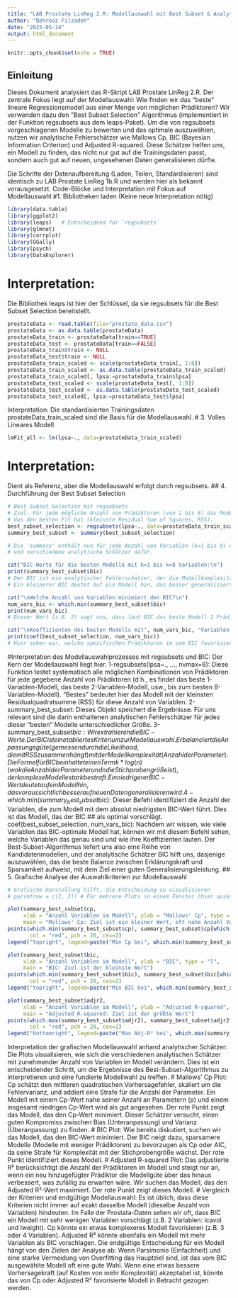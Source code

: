 ```yaml
---
title: "LAB Prostate LinReg 2.R: Modellauswahl mit Best Subset & Analytischen Schätzern"
author: "Behrooz Filzadeh"
date: "2025-05-14"
output: html_document
---
```


```r
knitr::opts_chunk$set(echo = TRUE)
```

## Einleitung
Dieses Dokument analysiert das R-Skript LAB Prostate LinReg 2.R. Der zentrale Fokus liegt auf der Modellauswahl: Wie finden wir das "beste" lineare Regressionsmodell aus einer Menge von möglichen Prädiktoren? Wir verwenden dazu den "Best Subset Selection" Algorithmus (implementiert in der Funktion regsubsets aus dem leaps-Paket). 
Um die von regsubsets vorgeschlagenen Modelle zu bewerten und das optimale auszuwählen, nutzen wir analytische Fehlerschätzer wie Mallows Cp, BIC (Bayesian Information Criterion) und Adjusted R-squared. Diese Schätzer helfen uns, ein Modell zu finden, das nicht nur gut auf die Trainingsdaten passt, sondern auch gut auf neuen, ungesehenen Daten generalisieren dürfte.

Die Schritte der Datenaufbereitung (Laden, Teilen, Standardisieren) sind identisch zu LAB Prostate LinReg 1b.R und werden hier als bekannt vorausgesetzt.
Code-Blöcke und Interpretation mit Fokus auf Modellauswahl
#1. Bibliotheken laden (Keine neue Interpretation nötig)

```r
library(data.table)
library(ggplot2)
library(leaps)   # Entscheidend für `regsubsets`
library(glmnet)
library(corrplot)
library(GGally)
library(psych)
library(DataExplorer)
```
# Interpretation:
Die Bibliothek leaps ist hier der Schlüssel, da sie regsubsets für die Best Subset Selection bereitstellt.
```r
prostateData <- read.table(file="prostate_data.csv")
prostateData <- as.data.table(prostateData)
prostateData_train <- prostateData[train==TRUE]
prostateData_test <- prostateData[train==FALSE]
prostateData_train$train <- NULL
prostateData_test$train <- NULL
prostateData_train_scaled <- scale(prostateData_train[, 1:8])
prostateData_train_scaled <- as.data.table(prostateData_train_scaled)
prostateData_train_scaled[, lpsa:=prostateData_train$lpsa]
prostateData_test_scaled <- scale(prostateData_test[, 1:8])
prostateData_test_scaled <- as.data.table(prostateData_test_scaled)
prostateData_test_scaled[, lpsa:=prostateData_test$lpsa]
```
Interpretation:
Die standardisierten Trainingsdaten prostateData_train_scaled sind die Basis für die Modellauswahl.
# 3. Volles Lineares Modell 
```r
lmFit_all <- lm(lpsa~., data=prostateData_train_scaled)
```
# Interpretation:
Dient als Referenz, aber die Modellauswahl erfolgt durch regsubsets.
## 4. Durchführung der Best Subset Selection
```r
# Best Subset Selection mit regsubsets
# Ziel: Für jede mögliche Anzahl von Prädiktoren (von 1 bis 8) das Modell finden,
# das den besten Fit hat (kleinste Residual Sum of Squares, RSS).
best_subset_selection <- regsubsets(lpsa~., data=prostateData_train_scaled[,1:9], nvmax=8)
summary_best_subset <- summary(best_subset_selection)

# Die 'summary' enthält nun für jede Anzahl von Variablen (k=1 bis 8) das beste Modell
# und verschiedene analytische Schätzer dafür.

cat("BIC-Werte für die besten Modelle mit k=1 bis k=8 Variablen:\n")
print(summary_best_subset$bic)
# Der BIC ist ein analytischer Fehlerschätzer, der die Modellkomplexität stark bestraft.
# Ein kleinerer BIC deutet auf ein Modell hin, das besser generalisiert.

cat("\nWelche Anzahl von Variablen minimiert den BIC?\n")
num_vars_bic <- which.min(summary_best_subset$bic)
print(num_vars_bic)
# Dieser Wert (z.B. 2) sagt uns, dass laut BIC das beste Modell 2 Prädiktoren hat.

cat("\nKoeffizienten des besten Modells mit", num_vars_bic, "Variablen (laut BIC):\n")
print(coef(best_subset_selection, num_vars_bic))
# Hier sehen wir, welche spezifischen Prädiktoren im vom BIC favorisierten Modell enthalten sind.
```
#Interpretation des Modellauswahlprozesses mit regsubsets und BIC:
Der Kern der Modellauswahl liegt hier.
1-regsubsets(lpsa~., ..., nvmax=8): Diese Funktion testet systematisch alle möglichen Kombinationen von Prädiktoren für jede gegebene Anzahl von Prädiktoren (d.h., es findet das beste 1-Variablen-Modell, das beste 2-Variablen-Modell, usw., bis zum besten 8-Variablen-Modell). "Bestes" bedeutet hier das Modell mit der kleinsten Residualquadratsumme (RSS) für diese Anzahl von Variablen.
2-summary_best_subset: Dieses Objekt speichert die Ergebnisse. Für uns relevant sind die darin enthaltenen analytischen Fehlerschätzer für jedes dieser "besten" Modelle unterschiedlicher Größe.
3-summary_best_subset$bic: Wir extrahieren die BIC-Werte. Der BIC ist ein etabliertes Kriterium zur Modellauswahl. Er balanciert die Anpassungsgüte (gemessen durch die Likelihood, die mit RSS zusammenhängt) mit der Modellkomplexität (Anzahl der Parameter). Die Formel für BIC beinhaltet einen Term k * log(n) (wo k die Anzahl der Parameter und n die Stichprobengröße ist), der komplexe Modelle stark bestraft. Ein niedrigerer BIC-Wert deutet auf ein Modell hin, das voraussichtlich besser auf neuen Daten generalisieren wird.
4-which.min(summary_best_subset$bic): Dieser Befehl identifiziert die Anzahl der Variablen, die zum Modell mit dem absolut niedrigsten BIC-Wert führt. Dies ist das Modell, das der BIC ## als optimal vorschlägt.
coef(best_subset_selection, num_vars_bic): Nachdem wir wissen, wie viele Variablen das BIC-optimale Modell hat, können wir mit diesem Befehl sehen, welche Variablen das genau sind und wie ihre Koeffizienten lauten.
Der Best-Subset-Algorithmus liefert uns also eine Reihe von Kandidatenmodellen, und der analytische Schätzer BIC hilft uns, dasjenige auszuwählen, das die beste Balance zwischen Erklärungskraft und Sparsamkeit aufweist, mit dem Ziel einer guten Generalisierungsleistung.
## 5. Grafische Analyse der Auswahlkriterien zur Modellauswahl
```r
# Grafische Darstellung hilft, die Entscheidung zu visualisieren
# par(mfrow = c(2, 2)) # Für mehrere Plots in einem Fenster (hier auskommentiert)

plot(summary_best_subset$cp, 
     xlab = "Anzahl Variablen im Modell", ylab = "Mallows' Cp", type = "l",
     main = "Mallows' Cp: Ziel ist ein kleiner Wert, oft nahe Anzahl Variablen")
points(which.min(summary_best_subset$cp), summary_best_subset$cp[which.min(summary_best_subset$cp)], 
       col = "red", pch = 20, cex=2)
legend("topright", legend=paste("Min Cp bei", which.min(summary_best_subset$cp), "Var."), bty="n")

plot(summary_best_subset$bic,
     xlab = "Anzahl Variablen im Modell", ylab = "BIC", type = "l",
     main = "BIC: Ziel ist der kleinste Wert")
points(which.min(summary_best_subset$bic), summary_best_subset$bic[which.min(summary_best_subset$bic)],
       col = "red", pch = 20, cex=2)
legend("topright", legend=paste("Min BIC bei", which.min(summary_best_subset$bic), "Var."), bty="n")

plot(summary_best_subset$adjr2,
     xlab = "Anzahl Variablen im Modell", ylab = "Adjusted R-squared", type = "l",
     main = "Adjusted R-squared: Ziel ist der größte Wert")
points(which.max(summary_best_subset$adjr2), summary_best_subset$adjr2[which.max(summary_best_subset$adjr2)],
       col = "red", pch = 20, cex=2)
legend("bottomright", legend=paste("Max Adj-R² bei", which.max(summary_best_subset$adjr2), "Var."), bty="n")
```
Interpretation der grafischen Modellauswahl anhand analytischer Schätzer:
Die Plots visualisieren, wie sich die verschiedenen analytischen Schätzer mit zunehmender Anzahl von Variablen im Modell verändern. Dies ist ein entscheidender Schritt, um die Ergebnisse des Best-Subset-Algorithmus zu interpretieren und eine fundierte Modellwahl zu treffen.
# Mallows' Cp Plot:
Cp schätzt den mittleren quadratischen Vorhersagefehler, skaliert um die Fehlervarianz, und addiert eine Strafe für die Anzahl der Parameter. Ein Modell mit einem Cp-Wert nahe seiner Anzahl an Parametern (p) und einem insgesamt niedrigen Cp-Wert wird als gut angesehen. Der rote Punkt zeigt das Modell, das den Cp-Wert minimiert. Dieser Schätzer versucht, einen guten Kompromiss zwischen Bias (Unteranpassung) und Varianz (Überanpassung) zu finden.
# BIC Plot:
Wie bereits diskutiert, suchen wir das Modell, das den BIC-Wert minimiert. Der BIC neigt dazu, sparsamere Modelle (Modelle mit weniger Prädiktoren) zu bevorzugen als Cp oder AIC, da seine Strafe für Komplexität mit der Stichprobengröße wächst. Der rote Punkt identifiziert dieses Modell.
# Adjusted R-squared Plot:
Das adjustierte R² berücksichtigt die Anzahl der Prädiktoren im Modell und steigt nur an, wenn ein neu hinzugefügter Prädiktor die Modellgüte über das hinaus verbessert, was zufällig zu erwarten wäre. Wir suchen das Modell, das den Adjusted R²-Wert maximiert. Der rote Punkt zeigt dieses Modell.
# Vergleich der Kriterien und endgültige Modellauswahl:
Es ist üblich, dass diese Kriterien nicht immer auf exakt dasselbe Modell (dieselbe Anzahl von Variablen) hindeuten.
Im Falle der Prostata-Daten sehen wir oft, dass BIC ein Modell mit sehr wenigen Variablen vorschlägt (z.B. 2 Variablen: lcavol und lweight).
Cp könnte ein etwas komplexeres Modell favorisieren (z.B. 3 oder 4 Variablen).
Adjusted R² könnte ebenfalls ein Modell mit mehr Variablen als BIC vorschlagen.
Die endgültige Entscheidung für ein Modell hängt von den Zielen der Analyse ab:
Wenn Parsimonie (Einfachheit) und eine starke Vermeidung von Overfitting das Hauptziel sind, ist das vom BIC ausgewählte Modell oft eine gute Wahl.
Wenn eine etwas bessere Vorhersagekraft (auf Kosten von mehr Komplexität) akzeptabel ist, könnte das von Cp oder Adjusted R² favorisierte Modell in Betracht gezogen werden.


